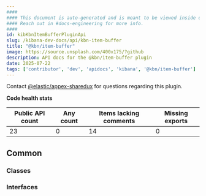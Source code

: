 ```yaml
---
####
#### This document is auto-generated and is meant to be viewed inside our experimental, new docs system.
#### Reach out in #docs-engineering for more info.
####
id: kibKbnItemBufferPluginApi
slug: /kibana-dev-docs/api/kbn-item-buffer
title: "@kbn/item-buffer"
image: https://source.unsplash.com/400x175/?github
description: API docs for the @kbn/item-buffer plugin
date: 2025-07-22
tags: ['contributor', 'dev', 'apidocs', 'kibana', '@kbn/item-buffer']
---
```




Contact [@elastic/appex-sharedux](https://github.com/orgs/elastic/teams/appex-sharedux) for questions regarding this plugin.

**Code health stats**

| Public API count  | Any count | Items lacking comments | Missing exports |
|-------------------|-----------|------------------------|-----------------|
| 23 | 0 | 14 | 0 |

## Common

### Classes
<DocDefinitionList data={kbnItemBufferObj.common.classes}/>

### Interfaces
<DocDefinitionList data={kbnItemBufferObj.common.interfaces}/>

